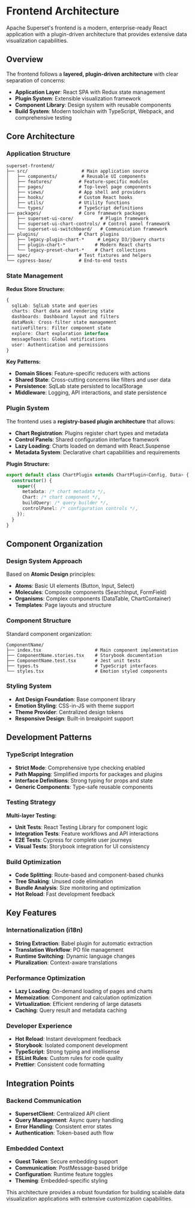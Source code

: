 # Frontend Architecture

Apache Superset's frontend is a modern, enterprise-ready React application with a plugin-driven architecture that provides extensive data visualization capabilities.

## Overview

The frontend follows a **layered, plugin-driven architecture** with clear separation of concerns:

- **Application Layer**: React SPA with Redux state management
- **Plugin System**: Extensible visualization framework
- **Component Library**: Design system with reusable components
- **Build System**: Modern toolchain with TypeScript, Webpack, and comprehensive testing

## Core Architecture

### Application Structure

```
superset-frontend/
├── src/                    # Main application source
│   ├── components/         # Reusable UI components
│   ├── features/          # Feature-specific modules
│   ├── pages/             # Top-level page components
│   ├── views/             # App shell and providers
│   ├── hooks/             # Custom React hooks
│   ├── utils/             # Utility functions
│   └── types/             # TypeScript definitions
├── packages/              # Core framework packages
│   ├── superset-ui-core/          # Plugin framework
│   ├── superset-ui-chart-controls/ # Control panel framework
│   └── superset-ui-switchboard/   # Communication framework
├── plugins/               # Chart plugins
│   ├── legacy-plugin-chart-*     # Legacy D3/jQuery charts
│   ├── plugin-chart-*           # Modern React charts
│   └── legacy-preset-chart-*    # Chart collections
├── spec/                  # Test fixtures and helpers
└── cypress-base/          # End-to-end tests
```

### State Management

**Redux Store Structure:**
```typescript
{
  sqlLab: SqlLab state and queries
  charts: Chart data and rendering state
  dashboards: Dashboard layout and filters
  dataMask: Cross-filter state management
  nativeFilters: Filter component state
  explore: Chart exploration interface
  messageToasts: Global notifications
  user: Authentication and permissions
}
```

**Key Patterns:**
- **Domain Slices**: Feature-specific reducers with actions
- **Shared State**: Cross-cutting concerns like filters and user data
- **Persistence**: SqlLab state persisted to localStorage
- **Middleware**: Logging, API interactions, and state persistence

### Plugin System

The frontend uses a **registry-based plugin architecture** that allows:

- **Chart Registration**: Plugins register chart types and metadata
- **Control Panels**: Shared configuration interface framework
- **Lazy Loading**: Charts loaded on demand with React.Suspense
- **Metadata System**: Declarative chart capabilities and requirements

**Plugin Structure:**
```typescript
export default class ChartPlugin extends ChartPlugin<Config, Data> {
  constructor() {
    super({
      metadata: /* chart metadata */,
      Chart: /* chart component */,
      buildQuery: /* query builder */,
      controlPanel: /* configuration controls */,
    });
  }
}
```

## Component Organization

### Design System Approach

Based on **Atomic Design** principles:

- **Atoms**: Basic UI elements (Button, Input, Select)
- **Molecules**: Composite components (SearchInput, FormField)
- **Organisms**: Complex components (DataTable, ChartContainer)
- **Templates**: Page layouts and structure

### Component Structure

Standard component organization:
```
ComponentName/
├── index.tsx                    # Main component implementation
├── ComponentName.stories.tsx    # Storybook documentation
├── ComponentName.test.tsx       # Jest unit tests
├── types.ts                     # TypeScript interfaces
└── styles.tsx                   # Emotion styled components
```

### Styling System

- **Ant Design Foundation**: Base component library
- **Emotion Styling**: CSS-in-JS with theme support
- **Theme Provider**: Centralized design tokens
- **Responsive Design**: Built-in breakpoint support

## Development Patterns

### TypeScript Integration

- **Strict Mode**: Comprehensive type checking enabled
- **Path Mapping**: Simplified imports for packages and plugins
- **Interface Definitions**: Strong typing for props and state
- **Generic Components**: Type-safe reusable components

### Testing Strategy

**Multi-layer Testing:**
- **Unit Tests**: React Testing Library for component logic
- **Integration Tests**: Feature workflows and API interactions
- **E2E Tests**: Cypress for complete user journeys
- **Visual Tests**: Storybook integration for UI consistency

### Build Optimization

- **Code Splitting**: Route-based and component-based chunks
- **Tree Shaking**: Unused code elimination
- **Bundle Analysis**: Size monitoring and optimization
- **Hot Reload**: Fast development feedback

## Key Features

### Internationalization (i18n)

- **String Extraction**: Babel plugin for automatic extraction
- **Translation Workflow**: PO file management
- **Runtime Switching**: Dynamic language changes
- **Pluralization**: Context-aware translations

### Performance Optimization

- **Lazy Loading**: On-demand loading of pages and charts
- **Memoization**: Component and calculation optimization
- **Virtualization**: Efficient rendering of large datasets
- **Caching**: Query result and metadata caching

### Developer Experience

- **Hot Reload**: Instant development feedback
- **Storybook**: Isolated component development
- **TypeScript**: Strong typing and intellisense
- **ESLint Rules**: Custom rules for code quality
- **Prettier**: Consistent code formatting

## Integration Points

### Backend Communication

- **SupersetClient**: Centralized API client
- **Query Management**: Async query handling
- **Error Handling**: Consistent error states
- **Authentication**: Token-based auth flow

### Embedded Context

- **Guest Token**: Secure embedding support
- **Communication**: PostMessage-based bridge
- **Configuration**: Runtime feature toggles
- **Theming**: Embedded-specific styling

This architecture provides a robust foundation for building scalable data visualization applications with extensive customization capabilities.
